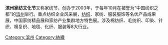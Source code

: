'''滨州家纺文化节'''又称家纺节，创办于2003年，于每年10月在被誉为“中国纺织之都”的[[滨州|滨州]]举行。重点纺织企业风采展，[[纺织|纺织]]、家纺、服装服饰等名优产品成果展，中国家纺精品展和家纺产业集群地方特色展。涉及棉纺织、毛纺织、印染、针织、棉复织、地毯、化纤、服装等8大行业。

{{Holiday-stub}}
[[Category:滨州|Category:滨州]]
[[Category:紡織|Category:紡織]]